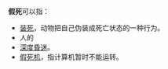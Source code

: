 '''假死'''可以指：
* [[装死|装死]]，动物把自己伪装成死亡状态的一种行为。
* 人的{{link-en|诈死 (人类)|Faked death|诈死}}
* [[深度昏迷|深度昏迷]]。
* [[假死机|假死机]]，指计算机暂时不能运转。

{{消歧義|J|Cat=二字消歧義}}